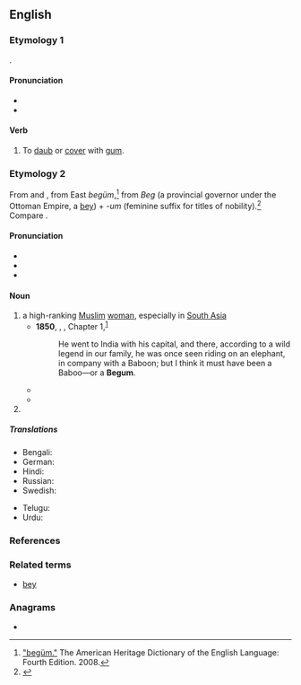 {{also|Begum|bégum|Begüm}}
==English==
{{wikipedia}}

===Etymology 1===
{{prefix|en|be|gum}}.

====Pronunciation====
* {{IPA|en|/bəˈɡʌm/}}
* {{audio|en|LL-Q1860 (eng)-Vealhurl-begum.wav|Audio (Southern England)}}

====Verb====
{{en-verb|++}}

# {{lb|en|transitive}} To [[daub]] or [[cover]] with [[gum]].

===Etymology 2===
From {{bor|en|ur|بیگم|sc=ur-Arab}} and {{bor|en|hi|बेगम||lady|sc=Deva}}, from East {{der|en|trk|-}} ''begüm'',<ref>[https://web.archive.org/web/20060208091958/http://www.bartleby.com/61/29/B0162900.html "begüm."] The American Heritage Dictionary of the English Language: Fourth Edition. 2008.</ref> from ''Beg'' (a provincial governor under the Ottoman Empire, a [[bey]]) + ''-um'' (feminine suffix for titles of nobility).<ref>{{R:tr:Nishanyan|begüm}}</ref> Compare {{m|ota|خانم|tr=hanım}}.

====Pronunciation====
* {{IPA|en|/ˈbeɪɡəm/|/ˈbɛɡəm/}}
* {{audio|en|LL-Q1860 (eng)-Vealhurl-begum2.wav|Audio (Southern England)}}
* {{audio|en|LL-Q1860 (eng)-Vealhurl-begum3.wav|Audio (Southern England)}}

====Noun====
{{en-noun}}

# a high-ranking [[Muslim]] [[woman]], especially in [[South Asia]]
#* '''1850''', {{w|Charles Dickens}}, ''{{w|David Copperfield}}'', Chapter 1,<sup>[http://www.gutenberg.org/files/766/766-h/766-h.htm]</sup>
#*: He went to India with his capital, and there, according to a wild legend in our family, he was once seen riding on an elephant, in company with a Baboon; but I think it must have been a Baboo—or a '''Begum'''.
#* {{quote-book
|en
|year=1872
|year_published='''2009'''
|edition=HTML
|editor=
|author=James De Mille
|title=The Cryptogram
|chapter=
|url=http://www.gutenberg.org/dirs/2/8/4/3/28435/28435-h/28435-h.htm
|genre=
|publisher=The Gutenberg Project
|isbn=
|page=
|passage=She was the daughter of an English officer, who having fallen in love with an Indian '''Begum''' gave up home, country, and friends, and married her.
}}
#* {{quote-journal|en|year=2012|work=The Economist|url=http://www.economist.com/news/leaders/21565627-lessons-achievements—yes-really-achievements—-bangladesh-out-basket|title=Bangladesh: Out of the basket|passage=toxic politics dominated by the bitter infighting of the “battling '''begums'''” (the widow and daughter of former presidents, who lead the two main parties).}}
# {{n-g|the [[form of address]] for such a woman}}

=====Translations=====
{{trans-top|a high ranking woman}}
* Bengali: {{t|bn|বেগম}}
* German: {{t+|de|Begum|f}}
* Hindi: {{t+|hi|बेगम|f}}
* Russian: {{t|ru|бе́гума|f}}
* Swedish: {{t+|sv|begum|c}}
{{trans-mid}}
* Telugu: {{t|te|బేగం}}
* Urdu: {{t|ur|بیگم|f|tr=begam}}
{{trans-bottom}}

===References===
<references />

===Related terms===
* [[bey]] {{qualifier|male form of begum}}

===Anagrams===
* {{anagrams|en|a=begmu|gumbe}}